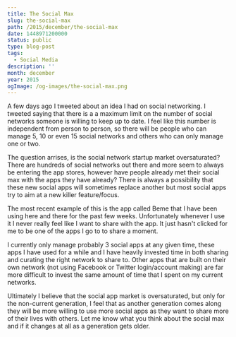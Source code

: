 ```yaml
---
title: The Social Max
slug: the-social-max
path: /2015/december/the-social-max
date: 1448971200000
status: public
type: blog-post
tags:
  - Social Media
description: ''
month: december
year: 2015
ogImage: /og-images/the-social-max.png
---
```




A few days ago I tweeted about an idea I had on social networking. I tweeted
saying that there is a a maximum limit on the number of social networks someone
is willing to keep up to date. I feel like this number is independent from
person to person, so there will be people who can manage 5, 10 or even 15 social
networks and others who can only manage one or two.

The question arrises, is the social network startup market oversaturated? There
are hundreds of social networks out there and more seem to always be entering
the app stores, however have people already met their social max with the apps
they have already? There is always a possibility that these new social apps will
sometimes replace another but most social apps try to aim at a new killer
feature/focus.

The most recent example of this is the app called Beme that I have been using
here and there for the past few weeks. Unfortunately whenever I use it I never
really feel like I want to share with the app. It just hasn't clicked for me to
be one of the apps I go to to share a moment.

I currently only manage probably 3 social apps at any given time, these apps I
have used for a while and I have heavily invested time in both sharing and
curating the right network to share to. Other apps that are built on their own
network (not using Facebook or Twitter login/account making) are far more
difficult to invest the same amount of time that I spent on my current networks.

Ultimately I believe that the social app market is oversaturated, but only for
the non-current generation, I feel that as another generation comes along they
will be more willing to use more social apps as they want to share more of their
lives with others. Let me know what you think about the social max and if it
changes at all as a generation gets older.

